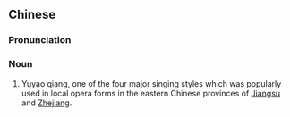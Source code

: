 {{also|余姚腔}}
==Chinese==
{{zh-forms|s=余姚腔|type=21}}

===Pronunciation===
{{zh-pron
|m=yúyáoqiāng
|c=jyu4 jiu4 hong1
|cat=n
}}

===Noun===
{{zh-noun}}

# {{lb|zh|opera}} Yuyao qiang, one of the four major singing styles which was popularly used in local opera forms in the eastern Chinese provinces of [[Jiangsu]] and [[Zhejiang]].